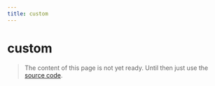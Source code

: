 ```yaml
---
title: custom
---
```


# custom

> The content of this page is not yet ready. Until then just use the [source code](https://github.com/fabian-hiller/valibot/blob/main/library/src/validations/custom/custom.ts).
